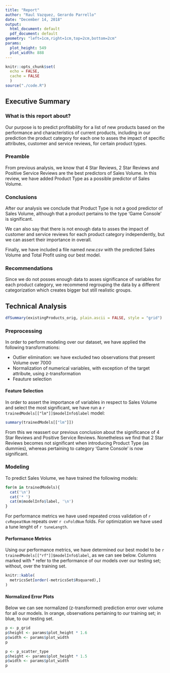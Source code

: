 ```yaml
---
title: "Report"
author: "Raul Vazquez, Gerardo Parrello"
date: "December 14, 2018"
output:
  html_document: default
  pdf_document: default
geometry: "left=1cm,right=1cm,top=2cm,bottom=2cm"
params:
  plot_height: 549
  plot_width: 888
---
```


```r
knitr::opts_chunk$set(
  echo = FALSE,
  cache = FALSE
  )
source("./code.R")
```

## Executive Summary
### What is this report about?
Our purpose is to predict profitability for a list of new products based on the performance and characteristics of current products, including in our prediction the product category for each one to asses the impact of specific attributes, customer and service reviews, for certain product types.

### Preamble
From previous analysis, we know that 4 Star Reviews, 2 Star Reviews and Positive Service Reviews are the best predictors of Sales Volume. In this review, we have added Product Type as a possible predictor of Sales Volume.

### Conclusions
After our analysis we conclude that Product Type is not a good predictor of Sales Volume, although that a product pertains to the type 'Game Console' is significant.

We can also say that there is not enough data to asses the impact of customer and service reviews for each product category independently, but we can assert their importance in overall.

Finally, we have included a file named *new.csv* with the predicted Sales Volume and Total Profit using our best model.

### Recommendations
Since we do not posses enough data to asses significance of variables for each product category, we recommend regrouping the data by a different categorization which creates bigger but still realistic groups.

## Technical Analysis
```r
dfSummary(existingProducts_orig, plain.ascii = FALSE, style = "grid")
```

### Preprocessing
In order to perform modeling over our dataset, we have applied the following transformations:

* Outlier elimination: we have excluded two observations that present Volume over 7000
* Normalization of numerical variables, with exception of the target attribute, using z-transformation
* Feauture selection

#### Feature Selection
In order to assert the importance of variables in respect to Sales Volume and select the most significant, we have run a `r trainedModels[["lm"]]$modelInfo$label` model:
```r
summary(trainedModels[["lm"]])
```
From this we reassert our previous conclusion about the significance of 4 Star Reviews and Positive Service Reviews. Nonetheless we find that 2 Star Reviews becomes not significant when introducing Product Type (as dummies), whereas pertaining to category 'Game Console' is now significant.

### Modeling
To predict Sales Volume, we have trained the following models:
```r
for(m in trainedModels){
  cat('\n')
  cat('* ')
  cat(m$modelInfo$label, '\n')
}
```

For performance metrics we have used repeated cross validation of `r cvRepeatNum` repeats over `r cvFoldNum` folds. For optimization we have used a tune lenght of `r tuneLength`.

#### Performance Metrics
Using our performance metrics, we have determined our best model to be `r trainedModels[["rf"]]$modelInfo$label`, as we can see below. Columns marked with * refer to the performance of our models over our testing set; without, over the training set.
```r
knitr::kable(
  metricsSet[order(-metricsSet$Rsquared),]
)
```

#### Normalized Error Plots
Below we can see normalized (z-transformed) prediction error over volume for all our models. In orange, observations pertaining to our training set; in blue, to our testing set.
```r
p <- p_grid
p$height <- params$plot_height * 1.6
p$width <- params$plot_width
p
```

```r
p <- p_scatter_type
p$height <- params$plot_height * 1.5
p$width <- params$plot_width
p
```